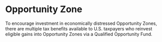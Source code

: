 # Opportunity Zone

To encourage investment in economically distressed Opportunity Zones, there are multiple tax benefits available to U.S. taxpayers who reinvest eligible gains into Opportunity Zones via a Qualified Opportunity Fund.
